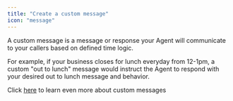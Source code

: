 ```yaml
---
title: "Create a custom message"
icon: "message"
---
```

A custom message is a message or response your Agent will communicate to your callers based on defined time logic.

For example, if your business closes for lunch everyday from 12-1pm, a custom "out to lunch" message would instruct the Agent to respond with your desired out to lunch message and behavior.

Click [here](https://docs.syllable.ai/Resources/CustomMessages) to learn even more about custom messages

##